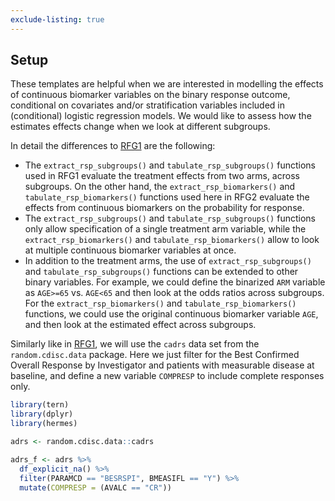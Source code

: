 ```yaml
---
exclude-listing: true
---
```


## Setup

These templates are helpful when we are interested in modelling the effects of continuous biomarker variables on the binary response outcome, conditional on covariates and/or stratification variables included in (conditional) logistic regression models.
We would like to assess how the estimates effects change when we look at different subgroups.

In detail the differences to [RFG1](../../graphs/RFG1/rfg01.qmd) are the following:

-   The `extract_rsp_subgroups()` and `tabulate_rsp_subgroups()` functions used in RFG1 evaluate the treatment effects from two arms, across subgroups. On the other hand, the `extract_rsp_biomarkers()` and `tabulate_rsp_biomarkers()` functions used here in RFG2 evaluate the effects from continuous biomarkers on the probability for response.
-   The `extract_rsp_subgroups()` and `tabulate_rsp_subgroups()` functions only allow specification of a single treatment arm variable, while the `extract_rsp_biomarkers()` and `tabulate_rsp_biomarkers()` allow to look at multiple continuous biomarker variables at once.
-   In addition to the treatment arms, the use of `extract_rsp_subgroups()` and `tabulate_rsp_subgroups()` functions can be extended to other binary variables. For example, we could define the binarized `ARM` variable as `AGE>=65` vs. `AGE<65` and then look at the odds ratios across subgroups. For the `extract_rsp_biomarkers()` and `tabulate_rsp_biomarkers()` functions, we could use the original continuous biomarker variable `AGE`, and then look at the estimated effect across subgroups.

Similarly like in [RFG1](../../graphs/RFG1/rfg01.qmd), we will use the `cadrs` data set from the `random.cdisc.data` package.
Here we just filter for the Best Confirmed Overall Response by Investigator and patients with measurable disease at baseline, and define a new variable `COMPRESP` to include complete responses only.

```r
library(tern)
library(dplyr)
library(hermes)

adrs <- random.cdisc.data::cadrs

adrs_f <- adrs %>%
  df_explicit_na() %>%
  filter(PARAMCD == "BESRSPI", BMEASIFL == "Y") %>%
  mutate(COMPRESP = (AVALC == "CR"))
```
